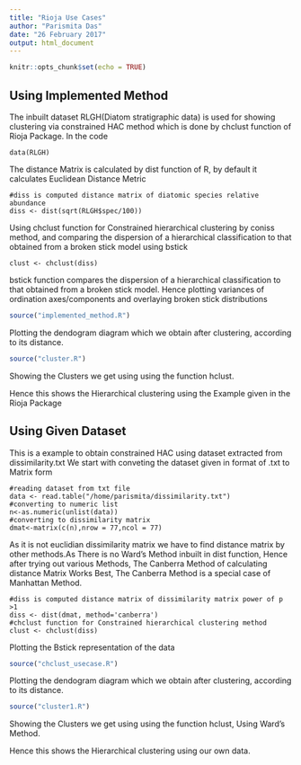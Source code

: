 ```yaml
---
title: "Rioja Use Cases"
author: "Parismita Das"
date: "26 February 2017"
output: html_document
---
```


```r
knitr::opts_chunk$set(echo = TRUE)
```

## Using Implemented Method

The inbuilt dataset RLGH(Diatom stratigraphic data) is used for showing clustering via constrained HAC method which is done by chclust function of Rioja Package.
In the code 
```
data(RLGH)
```

The distance Matrix is calculated by dist function of R, by default it calculates Euclidean Distance Metric
```
#diss is computed distance matrix of diatomic species relative abundance 
diss <- dist(sqrt(RLGH$spec/100))
```

Using chclust function for Constrained hierarchical clustering by coniss method, and comparing the dispersion of a hierarchical classification to that obtained from a broken stick model using bstick
```
clust <- chclust(diss)
```
bstick function compares the dispersion of a hierarchical classification to that obtained from a broken stick model. Hence plotting variances of ordination axes/components and overlaying broken stick distributions

```r
source("implemented_method.R")

```

Plotting the dendogram diagram which we obtain after clustering, according to its distance.

```r
source("cluster.R")

```

Showing the Clusters we get using using the function hclust.

Hence this shows the Hierarchical clustering using the Example given in the Rioja Package

## Using Given Dataset

This is a example to obtain constrained HAC using dataset extracted from dissimilarity.txt
We start with conveting the dataset given in format of .txt to Matrix form 
```
#reading dataset from txt file
data <- read.table("/home/parismita/dissimilarity.txt")
#converting to numeric list
n<-as.numeric(unlist(data))
#converting to dissimilarity matrix
dmat<-matrix(c(n),nrow = 77,ncol = 77)
```
As it is not euclidian dissimilarity matrix we have to find distance matrix by other methods.As There is no Ward's Method inbuilt in dist function, Hence after trying out various Methods, The Canberra Method of calculating distance Matrix Works Best, The Canberra Method is a special case of Manhattan Method.
```
#diss is computed distance matrix of dissimilarity matrix power of p >1
diss <- dist(dmat, method='canberra')
#chclust function for Constrained hierarchical clustering method
clust <- chclust(diss)
```

Plotting the Bstick representation of the data

```r
source("chclust_usecase.R")

```

Plotting the dendogram diagram which we obtain after clustering, according to its distance.

```r
source("cluster1.R")

```

Showing the Clusters we get using using the function hclust, Using Ward's Method.

Hence this shows the Hierarchical clustering using our own data.

